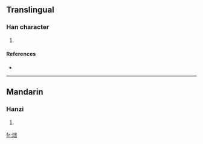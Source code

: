 ==Translingual==

===Han character===
{{Han char|rn=86|rad=火|as=05|sn=9|four=|canj=火山山 (FUU)}}

# {{defn|Han|sort=火05}}

====References====
* {{Han ref|kx=0668.180|dkj=18947|dj=1077.190|hdz=32197.120|uh=70AA|ud=28842}}

----

==Mandarin==

===Hanzi===
{{cmn-hanzi|pin=[[zhuó]] ([[zhuo2]])|wg=cho<sup>2</sup>}}

# {{defn|Mandarin|sort=火05}}

[[fr:炪]]